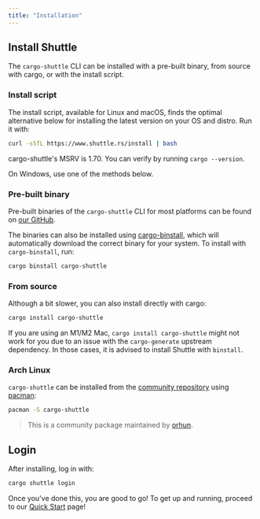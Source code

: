 ```yaml
---
title: "Installation"
---
```


## Install Shuttle

The `cargo-shuttle` CLI can be installed with a pre-built binary, from source with cargo, or with the install script.

### Install script

The install script, available for Linux and macOS, finds the optimal alternative below for installing the latest version on your OS and distro.
Run it with:

```sh
curl -sSfL https://www.shuttle.rs/install | bash
```

<Note>cargo-shuttle's MSRV is 1.70. You can verify by running `cargo --version`.</Note>

On Windows, use one of the methods below.

### Pre-built binary

Pre-built binaries of the `cargo-shuttle` CLI for most platforms can be found on [our GitHub](https://github.com/shuttle-hq/shuttle/releases/latest).

The binaries can also be installed using [cargo-binstall](https://github.com/cargo-bins/cargo-binstall),
which will automatically download the correct binary for your system.
To install with `cargo-binstall`, run:

```sh
cargo binstall cargo-shuttle
```

### From source

Although a bit slower, you can also install directly with cargo:

```sh
cargo install cargo-shuttle
```

<Note>If you are using an M1/M2 Mac, `cargo install cargo-shuttle` might not work for you due to an issue with the `cargo-generate` upstream dependency. In those cases, it is advised to install Shuttle with `binstall`.</Note>

### Arch Linux

`cargo-shuttle` can be installed from the [community repository](https://archlinux.org/packages/extra/x86_64/cargo-shuttle/) using [pacman](https://wiki.archlinux.org/title/Pacman):

```sh
pacman -S cargo-shuttle
```

> This is a community package maintained by [orhun](https://github.com/orhun).

## Login

After installing, log in with:

```sh
cargo shuttle login
```

Once you've done this, you are good to go!
To get up and running, proceed to our [Quick Start](./quick-start) page!
